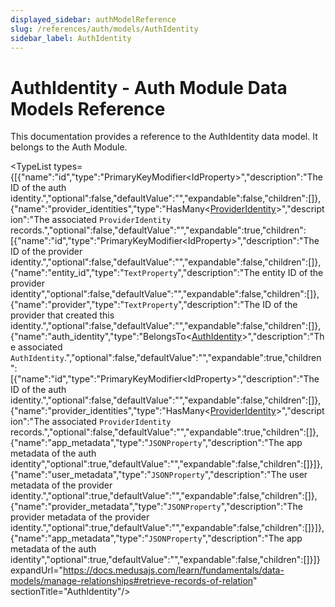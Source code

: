 ```yaml
---
displayed_sidebar: authModelReference
slug: /references/auth/models/AuthIdentity
sidebar_label: AuthIdentity
---
```



# AuthIdentity - Auth Module Data Models Reference

This documentation provides a reference to the AuthIdentity data model. It belongs to the Auth Module.

<SourceCodeLink link="https://github.com/medusajs/medusa/blob/d73d8e99030415e76359c6406fe0d33fe809bbdc/packages/modules/auth/src/models/auth-identity.ts#L4" />

<TypeList types={[{"name":"id","type":"PrimaryKeyModifier&#60;IdProperty&#62;","description":"The ID of the auth identity.","optional":false,"defaultValue":"","expandable":false,"children":[]},{"name":"provider_identities","type":"HasMany&#60;[ProviderIdentity](../auth_models.ProviderIdentity/page.mdx)&#62;","description":"The associated `ProviderIdentity` records.","optional":false,"defaultValue":"","expandable":true,"children":[{"name":"id","type":"PrimaryKeyModifier&#60;IdProperty&#62;","description":"The ID of the provider identity.","optional":false,"defaultValue":"","expandable":false,"children":[]},{"name":"entity_id","type":"`TextProperty`","description":"The entity ID of the provider identity","optional":false,"defaultValue":"","expandable":false,"children":[]},{"name":"provider","type":"`TextProperty`","description":"The ID of the provider that created this identity.","optional":false,"defaultValue":"","expandable":false,"children":[]},{"name":"auth_identity","type":"BelongsTo&#60;[AuthIdentity](./page.mdx)&#62;","description":"The associated `AuthIdentity`.","optional":false,"defaultValue":"","expandable":true,"children":[{"name":"id","type":"PrimaryKeyModifier&#60;IdProperty&#62;","description":"The ID of the auth identity.","optional":false,"defaultValue":"","expandable":false,"children":[]},{"name":"provider_identities","type":"HasMany&#60;[ProviderIdentity](../auth_models.ProviderIdentity/page.mdx)&#62;","description":"The associated `ProviderIdentity` records.","optional":false,"defaultValue":"","expandable":true,"children":[]},{"name":"app_metadata","type":"`JSONProperty`","description":"The app metadata of the auth identity","optional":true,"defaultValue":"","expandable":false,"children":[]}]},{"name":"user_metadata","type":"`JSONProperty`","description":"The user metadata of the provider identity.","optional":true,"defaultValue":"","expandable":false,"children":[]},{"name":"provider_metadata","type":"`JSONProperty`","description":"The provider metadata of the provider identity.","optional":true,"defaultValue":"","expandable":false,"children":[]}]},{"name":"app_metadata","type":"`JSONProperty`","description":"The app metadata of the auth identity","optional":true,"defaultValue":"","expandable":false,"children":[]}]} expandUrl="https://docs.medusajs.com/learn/fundamentals/data-models/manage-relationships#retrieve-records-of-relation" sectionTitle="AuthIdentity"/>
